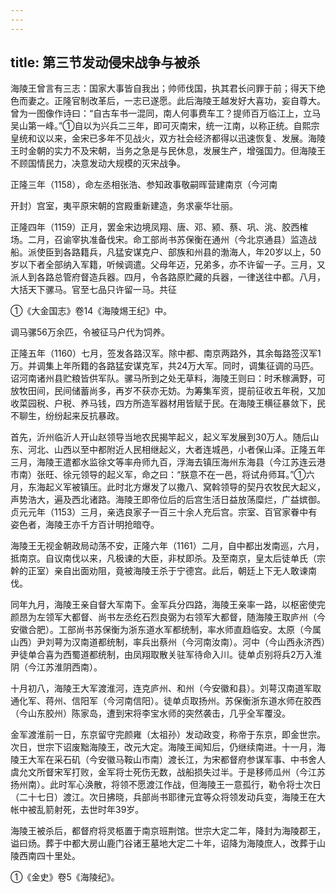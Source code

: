 ```yaml
---
---
---
```

title: 第三节发动侵宋战争与被杀
---



海陵王曾言有三志：国家大事皆自我出；帅师伐国，执其君长问罪于前；得天下绝色而妻之。正隆官制改革后，一志已遂愿。此后海陵王越发好大喜功，妄自尊大。曾为一图像作诗曰：“自古车书一混同，南人何事费车工？提师百万临江上，立马吴山第一峰。”①自以为兴兵二三年，即可灭南宋，统一江南，以称正统。自熙宗皇统和议以来，金宋已多年不见战火，双方社会经济都得以迅速恢复、发展。海陵王时金朝的实力不及宋朝，当务之急是与民休息，发展生产，增强国力。但海陵王不顾国情民力，决意发动大规模的灭宋战争。

正隆三年（1158），命左丞相张浩、参知政事敬嗣晖营建南京（今河南

开封）宫室，夷平原宋朝的宫殿重新建造，务求豪华壮丽。

正隆四年（1159）正月，罢金宋边境凤翔、唐、邓、颍、蔡、巩、洮、胶西榷场。二月，召谕宰执准备伐宋。命工部尚书苏保衡在通州（今北京通县）监造战船。派使臣到各路籍兵，凡猛安谋克户、部族和州县的渤海人，年20岁以上，50岁以下者全部纳入军籍，听候调遣。父母年迈，兄弟多，亦不许留一子。三月，又派人到各路总管府督造兵器。四月，令各路原贮藏的兵器，一律送往中都。八月，大括天下骡马。官至七品只许留一马。共征

①《大金国志》卷14《海陵焬王纪》中。

调马骡56万余匹，令被征马户代为饲养。

正隆五年（1160）七月，签发各路汉军。除中都、南京两路外，其余每路签汉军1万。并调集上年所籍的各路猛安谋克军，共24万大军。同时，调集征调的马匹。诏河南诸州县贮粮皆供军队。骡马所到之处无草料，海陵王则曰：时禾稼满野，可放牧田间，民间储蓄尚多，再岁不获亦无妨。为筹集军资，提前征收五年税，又加收菜园税、户税、养马钱，四方所造军器材用皆赋于民。在海陵王横征暴敛下，民不聊生，纷纷起来反抗暴政。

首先，沂州临沂人开山赵领导当地农民揭竿起义，起义军发展到30万人。随后山东、河北、山西以至中都附近人民相继起义，大者连城邑，小者保山泽。正隆五年三月，海陵王遣都水监徐文等率舟师九百，浮海去镇压海州东海县（今江苏连云港市南）张旺、徐元领导的起义军，命之曰：“朕意不在一邑，将试舟师耳。”①六月，东海起义军被镇压。此时北方爆发了以撒八、窝斡领导的契丹农牧民大起义，声势浩大，遍及西北诸路。海陵王即帝位后的后宫生活日益放荡糜烂，广益嫔御。贞元元年（1153）三月，亲选良家子一百三十余人充后宫。宗室、百官家眷中有姿色者，海陵王亦千方百计明抢暗夺。

海陵王无视金朝政局动荡不安，正隆六年（1161）二月，自中都出发南巡，六月，抵南京。自议南伐以来，凡极谏的大臣，非杖即杀。及至南京，皇太后徒单氏（宗幹的正室）亲自出面劝阻，竟被海陵王杀于宁德宫。此后，朝廷上下无人敢谏南伐。

同年九月，海陵王亲自督大军南下。金军兵分四路，海陵王亲率一路，以枢密使完颜昂为左领军大都督、尚书左丞纥石烈良弼为右领军大都督，随海陵王取庐州（今安徽合肥）。工部尚书苏保衡为浙东道水军都统制，率水师直趋临安。太原（今属山西）尹刘萼为汉南道都统制，率兵出蔡州（今河南汝南）。河中（今山西永济西）尹徒单合喜为西蜀道都统制，由凤翔取散关驻军待命入川。徒单贞别将兵2万入淮阴（今江苏淮阴西南）。

十月初八，海陵王大军渡淮河，连克庐州、和州（今安徽和县）。刘萼汉南道军取通化军、蒋州、信阳军（今河南信阳）。徒单贞取扬州。苏保衡浙东道水师在胶西（今山东胶州）陈家岛，遭到宋将李宝水师的突然袭击，几乎全军覆没。

金军渡淮前一日，东京留守完颜雍（太祖孙）发动政变，称帝于东京，即金世宗。次日，世宗下诏废黜海陵王，改元大定。海陵王闻知后，仍继续南进。十一月，海陵王大军在采石矶（今安徽马鞍山市南）渡长江，为宋都督府参谋军事、中书舍人虞允文所督宋军打败，金军将士死伤无数，战船损失过半。于是移师瓜州（今江苏扬州南）。此时军心涣散，将领不愿渡江作战，但海陵王一意孤行，勒令将士次日（二十七日）渡江。次日拂晓，兵部尚书耶律元宜等众将领发动兵变，海陵王在大帐中被乱箭射死，去世时年39岁。

海陵王被杀后，都督府将灵柩置于南京班荆馆。世宗大定二年，降封为海陵郡王，谥曰炀。葬于中都大房山鹿门谷诸王墓地大定二十年，诏降为海陵庶人，改葬于山陵西南四十里处。

①《金史》卷5《海陵纪》。